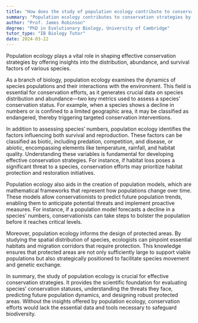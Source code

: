 ```yaml
---
title: "How does the study of population ecology contribute to conservation strategies?"
summary: "Population ecology contributes to conservation strategies by providing insights into species' distribution, abundance, and the factors affecting their survival."
author: "Prof. James Robinson"
degree: "PhD in Evolutionary Biology, University of Cambridge"
tutor_type: "IB Biology Tutor"
date: 2024-03-22
---
```


Population ecology plays a vital role in shaping effective conservation strategies by offering insights into the distribution, abundance, and survival factors of various species.

As a branch of biology, population ecology examines the dynamics of species populations and their interactions with the environment. This field is essential for conservation efforts, as it generates crucial data on species distribution and abundance—two key metrics used to assess a species' conservation status. For example, when a species shows a decline in numbers or is confined to a limited geographic area, it may be classified as endangered, thereby triggering targeted conservation interventions.

In addition to assessing species’ numbers, population ecology identifies the factors influencing both survival and reproduction. These factors can be classified as biotic, including predation, competition, and disease, or abiotic, encompassing elements like temperature, rainfall, and habitat quality. Understanding these variables is fundamental for developing effective conservation strategies. For instance, if habitat loss poses a significant threat to a species, conservation efforts may prioritize habitat protection and restoration initiatives.

Population ecology also aids in the creation of population models, which are mathematical frameworks that represent how populations change over time. These models allow conservationists to predict future population trends, enabling them to anticipate potential threats and implement proactive measures. For instance, if a population model forecasts a decline in a species' numbers, conservationists can take steps to bolster the population before it reaches critical levels.

Moreover, population ecology informs the design of protected areas. By studying the spatial distribution of species, ecologists can pinpoint essential habitats and migration corridors that require protection. This knowledge ensures that protected areas are not only sufficiently large to support viable populations but also strategically positioned to facilitate species movement and genetic exchange.

In summary, the study of population ecology is crucial for effective conservation strategies. It provides the scientific foundation for evaluating species’ conservation statuses, understanding the threats they face, predicting future population dynamics, and designing robust protected areas. Without the insights offered by population ecology, conservation efforts would lack the essential data and tools necessary to safeguard biodiversity.
    